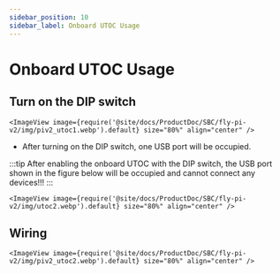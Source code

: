 ```yaml
---
sidebar_position: 10
sidebar_label: Onboard UTOC Usage
---
```




# Onboard UTOC Usage

## Turn on the DIP switch

    <ImageView image={require('@site/docs/ProductDoc/SBC/fly-pi-v2/img/piv2_utoc1.webp').default} size="80%" align="center" />

* After turning on the DIP switch, one USB port will be occupied.

:::tip
After enabling the onboard UTOC with the DIP switch, the USB port shown in the figure below will be occupied and cannot connect any devices!!!
:::

    <ImageView image={require('@site/docs/ProductDoc/SBC/fly-pi-v2/img/utoc2.webp').default} size="80%" align="center" />

## Wiring

    <ImageView image={require('@site/docs/ProductDoc/SBC/fly-pi-v2/img/piv2_utoc2.webp').default} size="80%" align="center" />
